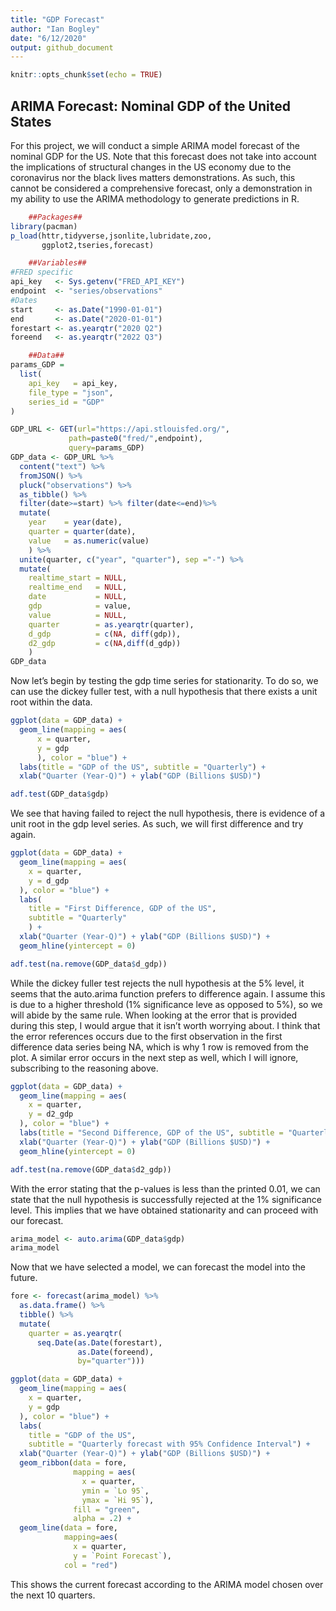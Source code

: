 ```yaml
---
title: "GDP Forecast"
author: "Ian Bogley"
date: "6/12/2020"
output: github_document
---
```


```r
knitr::opts_chunk$set(echo = TRUE)
```

## ARIMA Forecast: Nominal GDP of the United States

For this project, we will conduct a simple ARIMA model forecast of the nominal GDP for the US. Note that this forecast does not take into account the implications of structural changes in the US economy due to the coronavirus nor the black lives matters demonstrations. As such, this cannot be considered a comprehensive forecast, only a demonstration in my ability to use the ARIMA methodology to generate predictions in R.

```r
    ##Packages##
library(pacman)
p_load(httr,tidyverse,jsonlite,lubridate,zoo,
       ggplot2,tseries,forecast)

    ##Variables##
#FRED specific
api_key   <- Sys.getenv("FRED_API_KEY")
endpoint  <- "series/observations"
#Dates
start     <- as.Date("1990-01-01") 
end       <- as.Date("2020-01-01")
forestart <- as.yearqtr("2020 Q2")
foreend   <- as.yearqtr("2022 Q3")

    ##Data##
params_GDP =
  list(
    api_key   = api_key,
    file_type = "json",
    series_id = "GDP"
)

GDP_URL <- GET(url="https://api.stlouisfed.org/",
             path=paste0("fred/",endpoint),
             query=params_GDP)
GDP_data <- GDP_URL %>%
  content("text") %>%
  fromJSON() %>%
  pluck("observations") %>%
  as_tibble() %>%
  filter(date>=start) %>% filter(date<=end)%>%
  mutate(
    year    = year(date),
    quarter = quarter(date),
    value   = as.numeric(value)
    ) %>%
  unite(quarter, c("year", "quarter"), sep ="-") %>%
  mutate(
    realtime_start = NULL,
    realtime_end   = NULL,
    date           = NULL,
    gdp            = value,
    value          = NULL,
    quarter        = as.yearqtr(quarter),
    d_gdp          = c(NA, diff(gdp)),
    d2_gdp         = c(NA,diff(d_gdp))
    )
GDP_data
```

Now let's begin by testing the gdp time series for stationarity. To do so, we can use the dickey fuller test, with a null hypothesis that there exists a unit root within the data. 

```r
ggplot(data = GDP_data) +
  geom_line(mapping = aes(
      x = quarter,
      y = gdp
      ), color = "blue") +
  labs(title = "GDP of the US", subtitle = "Quarterly") +
  xlab("Quarter (Year-Q)") + ylab("GDP (Billions $USD)")

adf.test(GDP_data$gdp)
```

We see that having failed to reject the null hypothesis, there is evidence of a unit root in the gdp level series. As such, we will first difference and try again.

```r
ggplot(data = GDP_data) +
  geom_line(mapping = aes(
    x = quarter,
    y = d_gdp
  ), color = "blue") +
  labs(
    title = "First Difference, GDP of the US", 
    subtitle = "Quarterly"
    ) +
  xlab("Quarter (Year-Q)") + ylab("GDP (Billions $USD)") +
  geom_hline(yintercept = 0)

adf.test(na.remove(GDP_data$d_gdp))
```

While the dickey fuller test rejects the null hypothesis at the 5% level, it seems that the auto.arima function prefers to difference again. I assume this is due to a higher threshold (1% significance leve as opposed to 5%), so we will abide by the same rule. 
When looking at the error that is provided during this step, I would argue that it isn't worth worrying about. I think that the error references occurs due to the first observation in the first difference data series being NA, which is why 1 row is removed from the plot. A similar error occurs in the next step as well, which I will ignore, subscribing to the reasoning above.

```r
ggplot(data = GDP_data) +
  geom_line(mapping = aes(
    x = quarter,
    y = d2_gdp
  ), color = "blue") +
  labs(title = "Second Difference, GDP of the US", subtitle = "Quarterly") +
  xlab("Quarter (Year-Q)") + ylab("GDP (Billions $USD)") +
  geom_hline(yintercept = 0)

adf.test(na.remove(GDP_data$d2_gdp))
```
With the error stating that the p-values is less than the printed 0.01, we can state that the null hypothesis is successfully rejected at the 1% significance level. This implies that we have obtained stationarity and can proceed with our forecast.

```r
arima_model <- auto.arima(GDP_data$gdp)
arima_model
```

Now that we have selected a model, we can forecast the model into the future.

```r
fore <- forecast(arima_model) %>%
  as.data.frame() %>%
  tibble() %>%
  mutate(
    quarter = as.yearqtr(
      seq.Date(as.Date(forestart),
               as.Date(foreend),
               by="quarter")))

ggplot(data = GDP_data) +
  geom_line(mapping = aes(
    x = quarter,
    y = gdp
  ), color = "blue") +
  labs(
    title = "GDP of the US",
    subtitle = "Quarterly forecast with 95% Confidence Interval") +
  xlab("Quarter (Year-Q)") + ylab("GDP (Billions $USD)") +
  geom_ribbon(data = fore, 
              mapping = aes(
                x = quarter,
                ymin = `Lo 95`,
                ymax = `Hi 95`), 
              fill = "green", 
              alpha = .2) +
  geom_line(data = fore, 
            mapping=aes(
              x = quarter,
              y = `Point Forecast`), 
            col = "red")
```

This shows the current forecast according to the ARIMA model chosen over the next 10 quarters.